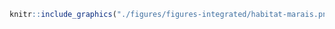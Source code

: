 <!-- #### Habitats - Marais {-} -->


<!-- -------------------------------------------------- -->

```r
knitr::include_graphics("./figures/figures-integrated/habitat-marais.png")
```

<br>
